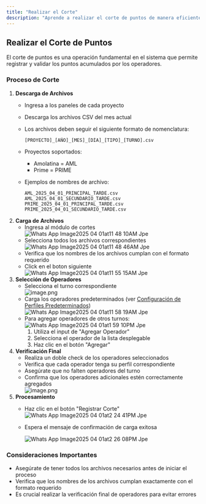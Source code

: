 ```yaml
---
title: "Realizar el Corte"
description: "Aprende a realizar el corte de puntos de manera eficiente y precisa"
---
```


## Realizar el Corte de Puntos

El corte de puntos es una operación fundamental en el sistema que permite registrar y validar los puntos acumulados por los operadores.

### Proceso de Corte

1. **Descarga de Archivos**
   - Ingresa a los paneles de cada proyecto
   - Descarga los archivos CSV del mes actual
   - Los archivos deben seguir el siguiente formato de nomenclatura:

     ```
     [PROYECTO]_[AÑO]_[MES]_[DÍA]_[TIPO]_[TURNO].csv
     ```
   - Proyectos soportados:
     - Amolatina = AML
     - Prime = PRIME
   - Ejemplos de nombres de archivo:

     ```
     AML_2025_04_01_PRINCIPAL_TARDE.csv
     AML_2025_04_01_SECUNDARIO_TARDE.csv
     PRIME_2025_04_01_PRINCIPAL_TARDE.csv
     PRIME_2025_04_01_SECUNDARIO_TARDE.csv
     ```
2. **Carga de Archivos**
   - Ingresa al módulo de cortes\
     ![Whats App Image2025 04 01at11 48 10AM Jpe](/images/WhatsAppImage2025-04-01at11.48.10AM.jpeg)
   - Selecciona todos los archivos correspondientes\
     ![Whats App Image2025 04 01at11 48 46AM Jpe](/images/WhatsAppImage2025-04-01at11.48.46AM.jpeg)
   - Verifica que los nombres de los archivos cumplan con el formato requerido
   - Click en el boton siguiente\
     ![Whats App Image2025 04 01at11 55 15AM Jpe](/images/WhatsAppImage2025-04-01at11.55.15AM.jpeg)
3. **Selección de Operadores**
   - Selecciona el turno correspondiente\
     ![image.png](/image.png)
   - Carga los operadores predeterminados (ver [Configuración de Perfiles Predeterminados](/docs/perfiles))\
     ![Whats App Image2025 04 01at11 58 19AM Jpe](/images/WhatsAppImage2025-04-01at11.58.19AM.jpeg)
   - Para agregar operadores de otros turnos:\
     ![Whats App Image2025 04 01at1 59 10PM Jpe](/images/WhatsAppImage2025-04-01at1.59.10PM.jpeg)
     1. Utiliza el input de "Agregar Operador"
     2. Selecciona el operador de la lista desplegable
     3. Haz clic en el botón "Agregar"
4. **Verificación Final**
   - Realiza un doble check de los operadores seleccionados
   - Verifica que cada operador tenga su perfil correspondiente
   - Asegúrate que no falten operadores del turno
   - Confirma que los operadores adicionales estén correctamente agregados\
     ![image.png](/image.png)
5. **Procesamiento**
   - Haz clic en el botón "Registrar Corte"\
     ![Whats App Image2025 04 01at2 24 41PM Jpe](/images/WhatsAppImage2025-04-01at2.24.41PM.jpeg)
   - Espera el mensaje de confirmación de carga exitosa

     ![Whats App Image2025 04 01at2 26 08PM Jpe](/images/WhatsAppImage2025-04-01at2.26.08PM.jpeg)

### Consideraciones Importantes

- Asegúrate de tener todos los archivos necesarios antes de iniciar el proceso
- Verifica que los nombres de los archivos cumplan exactamente con el formato requerido
- Es crucial realizar la verificación final de operadores para evitar errores